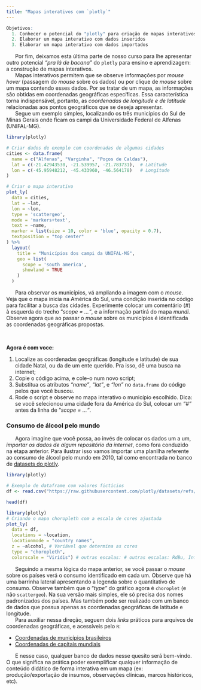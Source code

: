 ```yaml
---
title: "Mapas interativos com `plotly`"
---
```


```r
Objetivos:
  1. Conhecer o potencial do "plotly" para criação de mapas interativos
  2. Elaborar um mapa interativo com dados inseridos
  3. Elaborar um mapa interativo com dados importados 
```


|       Por fim, deixamos esta última parte de nosso curso para lhe apresentar outro potencial *"pra lá de bacana"* do `plotly` para ensino e aprendizagem: a construção de mapas interativos. 

|       Mapas interativos permitem que se observe informações por *mouse hover* (passagem do *mouse* sobre os dados) ou por clique de *mouse* sobre um mapa contendo esses dados. Por se tratar de um mapa, as informações são obtidas em coordenadas geográficas específicas. Essa característica torna indispensável, portanto, as *coordenadas de longitude e de latitude* relacionadas aos pontos geográficos que se deseja apresentar.

|       Segue um exemplo simples, localizando os três municípios do Sul de Minas Gerais onde ficam os campi da Universidade Federal de Alfenas (UNIFAL-MG).

```r
library(plotly)

# Criar dados de exemplo com coordenadas de algumas cidades
cities <- data.frame(
  name = c("Alfenas", "Varginha", "Poços de Caldas"),
  lat = c(-21.42943530, -21.539957, -21.783731),  # Latitude
  lon = c(-45.95948212, -45.433960, -46.564178)   # Longitude
)

# Criar o mapa interativo
plot_ly(
  data = cities,
  lat = ~lat,
  lon = ~lon,
  type = 'scattergeo',
  mode = 'markers+text',
  text = ~name,
  marker = list(size = 10, color = 'blue', opacity = 0.7),
  textposition = "top center"
) %>%
  layout(
    title = "Municípios dos campi da UNIFAL-MG",
    geo = list(
      scope = 'south america',
      showland = TRUE
    )
  )
```


|       Para observar os municípios, vá ampliando a imagem com o *mouse*. Veja que o mapa inicia na América do Sul, uma condição inserida no código para facilitar a busca das cidades. Experimente colocar um comentário (*#*) à esquerda do trecho "*scope = ..."*, e a informação partirá do mapa *mundi.* Observe agora que ao passar o *mouse* sobre os municípios é identificada as coordenadas geográficas propostas.
\

<div class="reminder-markdown">

**Agora é com voce:**

1. Localize as coordenadas geográficas (longitude e latitude) de sua cidade Natal, ou da de um ente querido. Pra isso, dê uma busca na internet; 
2. Copie o código acima, e cole-o num novo script;  
3. Substitua os atributos *"name"*, *"lat"*, e *"lon"* no `data.frame` do código  pelos que você buscou.
4. Rode o script e observe no mapa interativo o município escolhido. 
Dica: se você selecionou uma cidade fora da América do Sul, colocar um *"#"* antes da linha de "*scope = ..."*.

</div>


### Consumo de álcool pelo mundo


|       Agora imagine que você possa, ao invés de colocar os dados um a um, *importar os dados de algum repositório da internet*, como fora conduzido na etapa anterior. Para ilustrar isso vamos importar uma planilha referente ao consumo de álcool pelo mundo em 2010, tal como encontrada no banco de [datasets do plotly](https://github.com/plotly/datasets). 


```r
library(plotly)

# Exemplo de dataframe com valores fictícios
df <- read.csv("https://raw.githubusercontent.com/plotly/datasets/refs/heads/master/2010_alcohol_consumption_by_country.csv")

head(df)

library(plotly)
# Criando o mapa choropleth com a escala de cores ajustada
plot_ly(
  data = df,
  locations = ~location,
  locationmode = "country names",
  z = ~alcohol, # Variável que determina as cores
  type = "choropleth",
  colorscale = "Viridis") # outras escalas: # outras escalas: RdBu, Inferno, Blues, Cividis, Greens, ...
```


|       Seguindo a mesma lógica do mapa anterior, se você passar o *mouse* sobre os países verá o consumo identificado em cada um. Observe que há uma barrinha lateral apresentando a legenda sobre o quantitativo de consumo. Observe também que o "*type"* do gráfico agora é `choroplet` (e não `scattergeo`). Na sua versão mais simples, ele só precisa dos nomes padronizados dos países. Mas também pode ser realizado com um banco de dados que possua apenas as coordenadas geográficas de latitude e longitude.

|       Para auxiliar nessa direção, seguem dois *links* práticos para arquivos de coordenadas geográficas, e acessíveis pelo `R`:

* [Coordenadas de municípios brasileiros](https://raw.githubusercontent.com/kelvins/municipios-brasileiros/refs/heads/main/csv/municipios.csv)
* [Coordenadas de capitais mundiais](https://raw.githubusercontent.com/bahar/WorldCityLocations/refs/heads/master/World_Cities_Location_table.csv)

|       E nesse caso, qualquer banco de dados nesse quesito será bem-vindo. O que significa na prática poder exemplificar qualquer informação de conteúdo didático de forma interativa em um mapa (ex: produção/exportação de insumos, observações clínicas, marcos históricos, etc).

